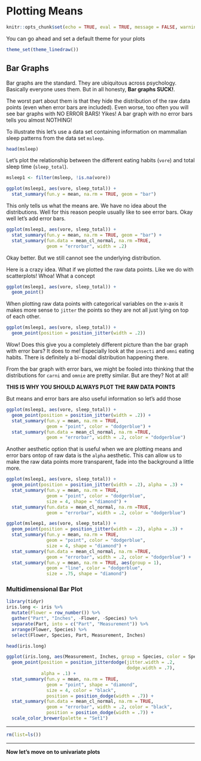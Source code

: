 # Plotting Means

```r
knitr::opts_chunk$set(echo = TRUE, eval = TRUE, message = FALSE, warning = FALSE)
```

You can go ahead and set a default theme for your plots

```r
theme_set(theme_linedraw())
```


## Bar Graphs

Bar graphs are the standard. They are ubiquitous across psychology. Basically everyone uses them. But in all honesty, **Bar graphs SUCK!**. 

The worst part about them is that they hide the distribution of the raw data points (even when error bars are included). Even worse, too often you will see bar graphs with NO ERROR BARS! Yikes! A bar graph with no error bars tells you almost NOTHING!

To illustrate this let's use a data set containing information on mammalian sleep patterns from the data set `msleep`.

```r
head(msleep)
```

Let's plot the relationship between the different eating habits (`vore`) and total sleep time (`sleep_total`).


```r
msleep1 <- filter(msleep, !is.na(vore))

ggplot(msleep1, aes(vore, sleep_total)) +
  stat_summary(fun.y = mean, na.rm = TRUE, geom = "bar")
```

This only tells us what the means are. We have no idea about the distributions. Well for this reason people usually like to see error bars. Okay well let's add error bars.

```r
ggplot(msleep1, aes(vore, sleep_total)) +
  stat_summary(fun.y = mean, na.rm = TRUE, geom = "bar") +
  stat_summary(fun.data = mean_cl_normal, na.rm =TRUE, 
               geom = "errorbar", width = .2)
```

Okay better. But we still cannot see the underlying distribution.

Here is a crazy idea. What if we plotted the raw data points. Like we do with scatterplots! Whoa! What a concept

```r
ggplot(msleep1, aes(vore, sleep_total)) +
  geom_point()
```

When plotting raw data points with categorical variables on the x-axis it makes more sense to `jitter` the points so they are not all just lying on top of each other. 

```r
ggplot(msleep1, aes(vore, sleep_total)) +
  geom_point(position = position_jitter(width = .2))
```

Wow! Does this give you a completely different picture than the bar graph with error bars? It does to me! Especially look at the `insecti` and `omni` eating habits. There is definitely a bi-modal distribution happening there. 

From the bar graph with error bars, we might be fooled into thinking that the distributions for `carni` and `omnie` are pretty similar. But are they? Not at all!

**THIS IS WHY YOU SHOULD ALWAYS PLOT THE RAW DATA POINTS**

But means and error bars are also useful information so let's add those

```r
ggplot(msleep1, aes(vore, sleep_total)) +
  geom_point(position = position_jitter(width = .2)) +
  stat_summary(fun.y = mean, na.rm = TRUE, 
               geom = "point", color = "dodgerblue") +
  stat_summary(fun.data = mean_cl_normal, na.rm =TRUE, 
               geom = "errorbar", width = .2, color = "dodgerblue")
```

Another aesthetic option that is useful when we are plotting means and error bars ontop of raw data is the `alpha` aesthetic. This can allow us to make the raw data points more transparent, fade into the background a little more.

```r
ggplot(msleep1, aes(vore, sleep_total)) +
  geom_point(position = position_jitter(width = .2), alpha = .3) +
  stat_summary(fun.y = mean, na.rm = TRUE, 
               geom = "point", color = "dodgerblue", 
               size = 4, shape = "diamond") +
  stat_summary(fun.data = mean_cl_normal, na.rm =TRUE, 
               geom = "errorbar", width = .2, color = "dodgerblue")
```

```r
ggplot(msleep1, aes(vore, sleep_total)) +
  geom_point(position = position_jitter(width = .2), alpha = .3) +
  stat_summary(fun.y = mean, na.rm = TRUE,
               geom = "point", color = "dodgerblue", 
               size = 4, shape = "diamond") +
  stat_summary(fun.data = mean_cl_normal, na.rm =TRUE, 
               geom = "errorbar", width = .2, color = "dodgerblue") +
  stat_summary(fun.y = mean, na.rm = TRUE, aes(group = 1),
               geom = "line", color = "dodgerblue", 
               size = .75, shape = "diamond") 
```

### Multidimensional Bar Plot

```r
library(tidyr)
iris.long <- iris %>%
  mutate(Flower = row_number()) %>%
  gather("Part", "Inches", -Flower, -Species) %>%
  separate(Part, into = c("Part", "Measurement")) %>%
  arrange(Flower, Species) %>%
  select(Flower, Species, Part, Measurement, Inches)

head(iris.long)

ggplot(iris.long, aes(Measurement, Inches, group = Species, color = Species)) +
  geom_point(position = position_jitterdodge(jitter.width = .2, 
                                             dodge.width = .7), 
             alpha = .1) +
  stat_summary(fun.y = mean, na.rm = TRUE, 
               geom = "point", shape = "diamond",
               size = 4, color = "black", 
               position = position_dodge(width = .7)) +
  stat_summary(fun.data = mean_cl_normal, na.rm = TRUE, 
               geom = "errorbar", width = .2, color = "black",
               position = position_dodge(width = .7)) +
  scale_color_brewer(palette = "Set1")
```

********

```r
rm(list=ls())
```

********

**Now let's move on to univariate plots**

